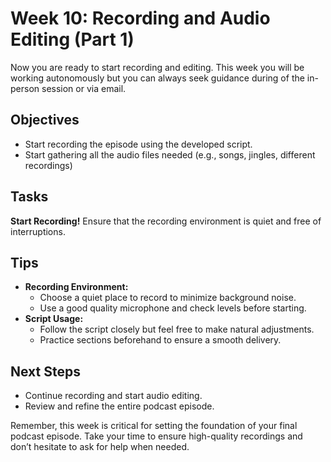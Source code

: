 # Week 10: Recording and Audio Editing (Part 1)
Now you are ready to start recording and editing. This week you will be working autonomously but you can always seek guidance during of the in-person session or via email.

## Objectives
- Start recording the episode using the developed script.
- Start gathering all the audio files needed (e.g., songs, jingles, different recordings) 

## Tasks
**Start Recording!** Ensure that the recording environment is quiet and free of interruptions.

## Tips
- **Recording Environment:**
  - Choose a quiet place to record to minimize background noise.
  - Use a good quality microphone and check levels before starting.

- **Script Usage:**
  - Follow the script closely but feel free to make natural adjustments.
  - Practice sections beforehand to ensure a smooth delivery.

## Next Steps
- Continue recording and start audio editing.
- Review and refine the entire podcast episode.

Remember, this week is critical for setting the foundation of your final podcast episode. Take your time to ensure high-quality recordings and don't hesitate to ask for help when needed.
